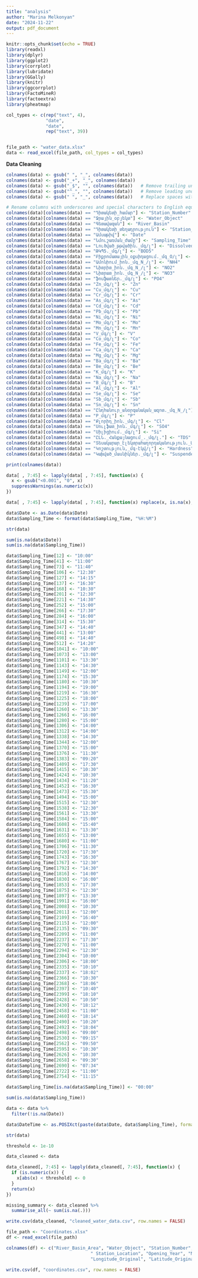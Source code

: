 ```yaml
---
title: "analysis"
author: "Marina Melkonyan"
date: "2024-11-22"
output: pdf_document
---
```


```r
knitr::opts_chunk$set(echo = TRUE)
library(readxl)
library(dplyr)
library(ggplot2)
library(corrplot)
library(lubridate)
library(GGally)
library(knitr)
library(ggcorrplot)
library(FactoMineR)
library(factoextra)
library(pheatmap)
```

```r
col_types <- c(rep("text", 4), 
               "date", 
               "date",
               rep("text", 39)) 


file_path <- "water_data.xlsx"
data <- read_excel(file_path, col_types = col_types)
```

**Data Cleaning**

```r
colnames(data) <- gsub(" ", "_", colnames(data))
colnames(data) <- gsub("_+", "_", colnames(data))  
colnames(data) <- gsub("_$", "", colnames(data))   # Remove trailing underscores
colnames(data) <- gsub("^_", "", colnames(data))   # Remove leading underscores
colnames(data) <- gsub(" ", "_", colnames(data))   # Replace spaces with single underscores

# Rename columns with underscores and special characters to English equivalents
colnames(data)[colnames(data) == "Դիտակետի_համար"] <- "Station_Number"
colnames(data)[colnames(data) == "Ջրային_օբյեկտ"] <- "Water_Object"
colnames(data)[colnames(data) == "Գետավազան"] <- "River_Basin"
colnames(data)[colnames(data) == "Դիտակետի_տեղադրություն"] <- "Station_Location"
colnames(data)[colnames(data) == "Ամսաթիվ"] <- "Date"
colnames(data)[colnames(data) == "Նմուշառման_ժամը"] <- "Sampling_Time"
colnames(data)[colnames(data) == "Լուծված_թթվածին._մգ/լ"] <- "Dissolved_Oxygen"
colnames(data)[colnames(data) == "ԹԿՊ5._մգ/լ"] <- "BOD5"
colnames(data)[colnames(data) == "Բիքրոմատային_օքսիդացում._մգ_Օ/լ"] <- "COD"
colnames(data)[colnames(data) == "Ամոնիում_իոն._մգ_N_/լ"] <- "NH4"
colnames(data)[colnames(data) == "Նիտրիտ_իոն._մգ_N_/լ"] <- "NO2"
colnames(data)[colnames(data) == "Նիտրատ_իոն._մգ_N_/լ"] <- "NO3"
colnames(data)[colnames(data) == "ֆոսֆատներ._մգ/լ"] <- "PO4"
colnames(data)[colnames(data) == "Zn_մգ/լ"] <- "Zn"
colnames(data)[colnames(data) == "Cu_մգ/լ"] <- "Cu"
colnames(data)[colnames(data) == "Cr_մգ/լ"] <- "Cr"
colnames(data)[colnames(data) == "As_մգ/լ"] <- "As"
colnames(data)[colnames(data) == "Cd_մգ/լ"] <- "Cd"
colnames(data)[colnames(data) == "Pb_մգ/լ"] <- "Pb"
colnames(data)[colnames(data) == "Ni_մգ/լ"] <- "Ni"
colnames(data)[colnames(data) == "Mo_մգ/լ"] <- "Mo"
colnames(data)[colnames(data) == "Mn_մգ/լ"] <- "Mn"
colnames(data)[colnames(data) == "V_մգ/լ"] <- "V"
colnames(data)[colnames(data) == "Co_մգ/լ"] <- "Co"
colnames(data)[colnames(data) == "Fe_մգ/լ"] <- "Fe"
colnames(data)[colnames(data) == "Ca_մգ/լ"] <- "Ca"
colnames(data)[colnames(data) == "Mg_մգ/լ"] <- "Mg"
colnames(data)[colnames(data) == "Ba_մգ/լ"] <- "Ba"
colnames(data)[colnames(data) == "Be_մգ/լ"] <- "Be"
colnames(data)[colnames(data) == "K_մգ/լ"] <- "K"
colnames(data)[colnames(data) == "Na_մգ/լ"] <- "Na"
colnames(data)[colnames(data) == "B_մգ/լ"] <- "B"
colnames(data)[colnames(data) == "Al_մգ/լ"] <- "Al"
colnames(data)[colnames(data) == "Se_մգ/լ"] <- "Se"
colnames(data)[colnames(data) == "Sb_մգ/լ"] <- "Sb"
colnames(data)[colnames(data) == "Sn_մգ/լ"] <- "Sn"
colnames(data)[colnames(data) == "Ընդհանուր_անօրգանական_ազոտ._մգ_N_/լ"] <- "Total_Inorganic_N"
colnames(data)[colnames(data) == "P_մգ/լ"] <- "P"
colnames(data)[colnames(data) == "Քլորիդ_իոն._մգ/լ"] <- "Cl"
colnames(data)[colnames(data) == "Սուլֆատ_իոն._մգ/լ"] <- "SO4"
colnames(data)[colnames(data) == "Սիլիցիում._մգ/լ"] <- "Si"
colnames(data)[colnames(data) == "ԸԼՆ._Հանքայնացում_._մգ/լ."] <- "TDS"
colnames(data)[colnames(data) == "Տեսակարար_էլեկտրահաղորդականություն._Միկրոսիմ./սմ2"] <- "EC_microS_cm"
colnames(data)[colnames(data) == "Կոշտություն,_մգ-էկվ/լ"] <- "Hardness"
colnames(data)[colnames(data) == "Կախված_մասնիկներ._մգ/լ"] <- "Suspended_Solids"
```

```r
print(colnames(data))
```

```r
data[ , 7:45] <- lapply(data[ , 7:45], function(x) {
  x <- gsub("<0.001", "0", x) 
  suppressWarnings(as.numeric(x))  
})

data[ , 7:45] <- lapply(data[ , 7:45], function(x) replace(x, is.na(x), 0))
```


```r
data$Date <- as.Date(data$Date)
data$Sampling_Time <- format(data$Sampling_Time, "%H:%M")
```

```r
str(data)
```

```r
sum(is.na(data$Date))
sum(is.na(data$Sampling_Time))
```

```r
data$Sampling_Time[12] <- "10:00"
data$Sampling_Time[41] <- "11:00"
data$Sampling_Time[73] <- "11:40"
data$Sampling_Time[106] <- "12:30"
data$Sampling_Time[127] <- "14:15"
data$Sampling_Time[137] <- "16:30"
data$Sampling_Time[168] <- "10:30"
data$Sampling_Time[201] <- "12:30"
data$Sampling_Time[221] <- "14:30"
data$Sampling_Time[252] <- "15:00"
data$Sampling_Time[266] <- "17:30"
data$Sampling_Time[284] <- "16:00"
data$Sampling_Time[314] <- "15:30"
data$Sampling_Time[347] <- "14:40"
data$Sampling_Time[441] <- "13:00"
data$Sampling_Time[498] <- "14:40"
data$Sampling_Time[512] <- "14:20"
data$Sampling_Time[1041] <- "10:00"
data$Sampling_Time[1073] <- "13:00"
data$Sampling_Time[1101] <- "13:30"
data$Sampling_Time[1143] <- "14:30"
data$Sampling_Time[1149] <- "12:00"
data$Sampling_Time[1174] <- "15:30"
data$Sampling_Time[1180] <- "10:30"
data$Sampling_Time[1194] <- "19:00"
data$Sampling_Time[1219] <- "16:30"
data$Sampling_Time[1225] <- "18:00"
data$Sampling_Time[1239] <- "17:00"
data$Sampling_Time[1260] <- "13:30"
data$Sampling_Time[1266] <- "16:00"
data$Sampling_Time[1280] <- "15:00"
data$Sampling_Time[1306] <- "14:00"
data$Sampling_Time[1312] <- "14:00"
data$Sampling_Time[1338] <- "14:30"
data$Sampling_Time[1344] <- "12:00"
data$Sampling_Time[1370] <- "15:00"
data$Sampling_Time[1376] <- "11:30"
data$Sampling_Time[1383] <- "09:20"
data$Sampling_Time[1409] <- "17:30"
data$Sampling_Time[1415] <- "10:30"
data$Sampling_Time[1424] <- "10:30"
data$Sampling_Time[1434] <- "11:20"
data$Sampling_Time[1452] <- "16:30"
data$Sampling_Time[1473] <- "15:30"
data$Sampling_Time[1494] <- "15:00"
data$Sampling_Time[1515] <- "12:30"
data$Sampling_Time[1538] <- "12:30"
data$Sampling_Time[1561] <- "13:30"
data$Sampling_Time[1584] <- "15:00"
data$Sampling_Time[1608] <- "15:40"
data$Sampling_Time[1631] <- "13:30"
data$Sampling_Time[1655] <- "13:00"
data$Sampling_Time[1680] <- "11:00"
data$Sampling_Time[1706] <- "11:30"
data$Sampling_Time[1720] <- "17:30"
data$Sampling_Time[1743] <- "16:30"
data$Sampling_Time[1767] <- "12:30"
data$Sampling_Time[1792] <- "14:30"
data$Sampling_Time[1816] <- "14:00"
data$Sampling_Time[1830] <- "16:00"
data$Sampling_Time[1853] <- "17:30"
data$Sampling_Time[1875] <- "12:30"
data$Sampling_Time[1897] <- "13:30"
data$Sampling_Time[1991] <- "16:00"
data$Sampling_Time[2008] <- "10:30"
data$Sampling_Time[2011] <- "12:00"
data$Sampling_Time[2109] <- "16:40"
data$Sampling_Time[2115] <- "12:00"
data$Sampling_Time[2135] <- "09:30"
data$Sampling_Time[2209] <- "11:00"
data$Sampling_Time[2237] <- "17:30"
data$Sampling_Time[2270] <- "11:00"
data$Sampling_Time[2294] <- "12:30"
data$Sampling_Time[2304] <- "10:00"
data$Sampling_Time[2306] <- "18:00"
data$Sampling_Time[2335] <- "10:10"
data$Sampling_Time[2337] <- "18:02"
data$Sampling_Time[2366] <- "10:30"
data$Sampling_Time[2368] <- "18:06"
data$Sampling_Time[2397] <- "10:40"
data$Sampling_Time[2399] <- "18:10"
data$Sampling_Time[2428] <- "10:50"
data$Sampling_Time[2430] <- "18:12"
data$Sampling_Time[2458] <- "11:00"
data$Sampling_Time[2460] <- "18:14"
data$Sampling_Time[2490] <- "10:20"
data$Sampling_Time[2492] <- "18:04"
data$Sampling_Time[2498] <- "09:00"
data$Sampling_Time[2530] <- "09:15"
data$Sampling_Time[2562] <- "09:50"
data$Sampling_Time[2595] <- "10:30"
data$Sampling_Time[2626] <- "10:30"
data$Sampling_Time[2658] <- "09:30"
data$Sampling_Time[2690] <- "07:34"
data$Sampling_Time[2722] <- "11:00"
data$Sampling_Time[2754] <- "11:15"
```

```r
data$Sampling_Time[is.na(data$Sampling_Time)] <- "00:00"
```

```r
sum(is.na(data$Sampling_Time))
```

```r
data <- data %>%
  filter(!is.na(Date))
```

```r
data$DateTime <- as.POSIXct(paste(data$Date, data$Sampling_Time), format = "%Y-%m-%d %H:%M", tz = "UTC")
```

```r
str(data)
```


```r
threshold <- 1e-10 

data_cleaned <- data

data_cleaned[, 7:45] <- lapply(data_cleaned[, 7:45], function(x) {
  if (is.numeric(x)) {
    x[abs(x) < threshold] <- 0  
  }
  return(x) 
})
```

```r
missing_summary <- data_cleaned %>%
  summarise_all(~ sum(is.na(.)))
```

```r
write.csv(data_cleaned, "cleaned_water_data.csv", row.names = FALSE)
```

```r
file_path <- "Coordinates.xlsx"
df <- read_excel(file_path)
```


```r
colnames(df) <- c("River_Basin_Area", "Water_Object", "Station_Number", 
                                " Station_Location", "Opening_Year", "Monitoring_Type", 
                                "Longitude_Original", "Latitude_Original", "Longitude", "Latitude")

```


```r
write.csv(df, "coordinates.csv", row.names = FALSE)
```

